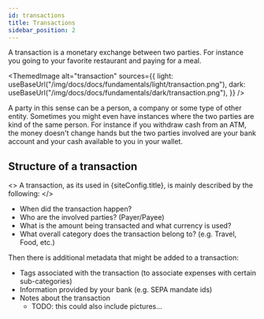 ```yaml
---
id: transactions
title: Transactions
sidebar_position: 2
---
```



A transaction is a monetary exchange between two parties. For instance you going to your favorite restaurant and paying for a meal.

<ThemedImage
  alt="transaction"
  sources={{
    light: useBaseUrl("/img/docs/docs/fundamentals/light/transaction.png"),
    dark: useBaseUrl("/img/docs/docs/fundamentals/dark/transaction.png"),
  }}
/>

A party in this sense can be a person, a company or some type of other entity. Sometimes you might even have instances where the two parties are kind of the same person. For instance if you withdraw cash from an ATM, the money doesn't change hands but the two parties involved are your bank account and your cash available to you in your wallet.

## Structure of a transaction

<>
  A transaction, as its used in {siteConfig.title}, is mainly described by the
  following:
</>

- When did the transaction happen?
- Who are the involved parties? (Payer/Payee)
- What is the amount being transacted and what currency is used?
- What overall category does the transaction belong to? (e.g. Travel, Food, etc.)

Then there is additional metadata that might be added to a transaction:

- Tags associated with the transaction (to associate expenses with certain sub-categories)
- Information provided by your bank (e.g. SEPA mandate ids)
- Notes about the transaction
  - TODO: this could also include pictures...
